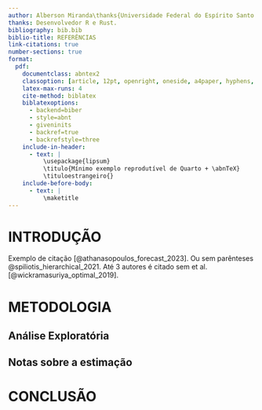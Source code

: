 ```yaml
---
author: Alberson Miranda\thanks{Universidade Federal do Espírito Santo. alberson.miranda@edu.ufes.br.} \quad Fulano de Tal\thanks{Desenvolvedor R e Rust. \url{https://www.github.com/albersonmiranda}.}
thanks: Desenvolvedor R e Rust.
bibliography: bib.bib
biblio-title: REFERÊNCIAS
link-citations: true
number-sections: true
format:
  pdf:
    documentclass: abntex2
    classoption: [article, 12pt, openright, oneside, a4paper, hyphens, english, french, spanish, brazil]
    latex-max-runs: 4
    cite-method: biblatex
    biblatexoptions:
      - backend=biber
      - style=abnt
      - giveninits
      - backref=true
      - backrefstyle=three
    include-in-header:
      - text: |
          \usepackage{lipsum}
          \titulo{Mínimo exemplo reprodutível de Quarto + \abnTeX}
          \tituloestrangeiro{}
    include-before-body:
      - text: |
          \maketitle
---
```


# INTRODUÇÃO

Exemplo de citação [@athanasopoulos_forecast_2023]. Ou sem parênteses @spiliotis_hierarchical_2021. Até 3 autores é citado sem et al. [@wickramasuriya_optimal_2019].

# METODOLOGIA

\lipsum[1-2]

## Análise Exploratória

\lipsum[3]

## Notas sobre a estimação

\lipsum[4-5]

# CONCLUSÃO

\lipsum[6]